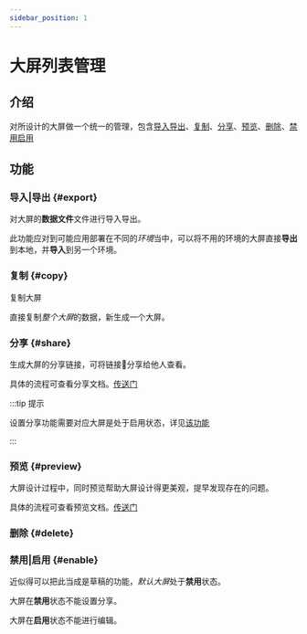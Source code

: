 ```yaml
---
sidebar_position: 1
---
```



# 大屏列表管理

## 介绍

对所设计的大屏做一个统一的管理，包含[导入导出](#export)、[复制](#copy)、[分享](#share)、[预览](#preview)、[删除](#delete)、[禁用启用](#enable)  


<ImagePreview alt="大屏列表管理" src="/img/docs/控制台/list-introduction.png" />

## 功能

### 导入|导出 {#export}  

对大屏的**数据文件**文件进行导入导出。  

此功能应对到可能应用部署在不同的*环境*当中，可以将不用的环境的大屏直接**导出**到本地，并**导入**到另一个环境。  

<VideoPreview src="/img/docs/控制台/list-export.mp4" />

### 复制 {#copy}

复制大屏  

直接复制*整个大屏*的数据，新生成一个大屏。  

<VideoPreview src="/img/docs/控制台/list-copy.mp4" />  

     
### 分享 {#share}

生成大屏的分享链接，可将链接🔗分享给他人查看。  

具体的流程可查看分享文档。[传送门](/docs/分享)  

:::tip 提示

设置分享功能需要对应大屏是处于启用状态，详见[该功能](#enable)

:::

<ImagePreview alt="大屏列表管理" src="/img/docs/控制台/list-share.png" />

### 预览 {#preview}  

大屏设计过程中，同时预览帮助大屏设计得更美观，提早发现存在的问题。  
    
具体的流程可查看预览文档。[传送门](/docs/预览)

<ImagePreview alt="大屏列表管理" src="/img/docs/控制台/list-preview.png" />

### 删除 {#delete}  

<ImagePreview alt="大屏列表管理" src="/img/docs/控制台/list-delete.png" />

### 禁用|启用 {#enable}  

近似得可以把此当成是草稿的功能，*默认大屏*处于**禁用**状态。  

大屏在**禁用**状态不能设置分享。  

大屏在**启用**状态不能进行编辑。  

<ImagePreview alt="大屏列表管理" src="/img/docs/控制台/list-enable.png" />